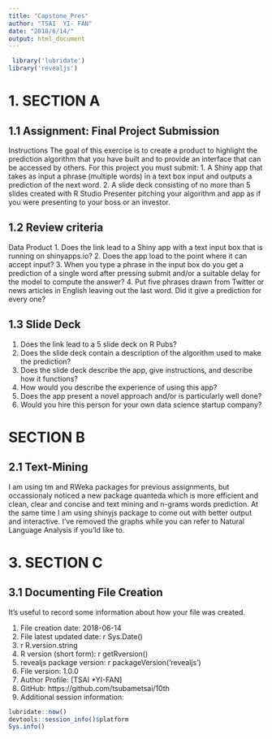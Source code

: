 ---
title: "Capstone_Pres"
author: "TSAI  YI- FAN"
date: "2018/6/14/"
output: html_document
---


```{r echo = TRUE}
 library('lubridate')
library('revealjs')
```

1. SECTION A
=====
1.1 Assignment: Final Project Submission
-----
Instructions
The goal of this exercise is to create a product to highlight the prediction algorithm that you have built and to provide an interface that can be accessed by others. For this project you must submit:
1. A Shiny app that takes as input a phrase (multiple words) in a text box input and outputs a prediction of the next word.
2. A slide deck consisting of no more than 5 slides created with R Studio Presenter pitching your algorithm and app as if you were presenting to your boss or an investor.

1.2 Review criteria
------
Data Product
1. Does the link lead to a Shiny app with a text input box that is running on shinyapps.io?
2. Does the app load to the point where it can accept input?
3. When you type a phrase in the input box do you get a prediction of a single word after pressing submit and/or a suitable delay for the model to compute the answer?
4. Put five phrases drawn from Twitter or news articles in English leaving out the last word. Did it give a prediction for every one?

1.3 Slide Deck
-----
1. Does the link lead to a 5 slide deck on R Pubs?
2. Does the slide deck contain a description of the algorithm used to make the prediction?
3. Does the slide deck describe the app, give instructions, and describe how it functions?
4. How would you describe the experience of using this app?
5. Does the app present a novel approach and/or is particularly well done?
6. Would you hire this person for your own data science startup company?

SECTION B
=====
2.1 Text-Mining
-----
I am using tm and RWeka packages for previous assignments, but occassionaly noticed a new package quanteda which is more efficient and clean, clear and concise and text mining and n-grams words prediction. At the same time I am using shinyjs package to come out with better output and interactive. I've removed the graphs while you can refer to Natural Language Analysis if you'ld like to.

3. SECTION C
======
3.1 Documenting File Creation
------
It's useful to record some information about how your file was created.

1. File creation date: 2018-06-14
2. File latest updated date: r Sys.Date()
3. r R.version.string
4. R version (short form): r getRversion()
5. revealjs package version: r packageVersion('revealjs')
6. File version: 1.0.0
7. Author Profile: [TSAI *YI-FAN]
8. GitHub: https://github.com/tsubametsai/10th
9. Additional session information:

```{r echo = TRUE}
lubridate::now()
devtools::session_info()$platform
Sys.info() 
```